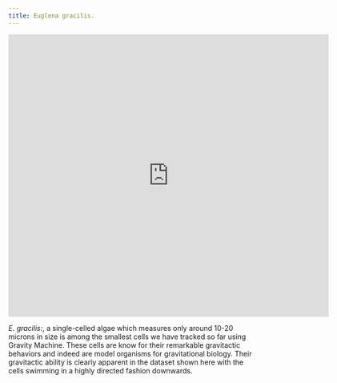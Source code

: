 ```yaml
---
title: Euglena gracilis.
---
```


<iframe src="https://player.vimeo.com/video/448185770" width="640" height="564" frameborder="0" allow="autoplay; fullscreen" allowfullscreen></iframe>

*E. gracilis:*, a single-celled algae which measures only around 10-20 microns in size is among the smallest cells we have tracked so far using Gravity Machine. These cells are know for their remarkable gravitactic behaviors and indeed are model organisms for gravitational biology. Their gravitactic ability is clearly apparent in the dataset shown here with the cells swimming in a highly directed fashion downwards. 





